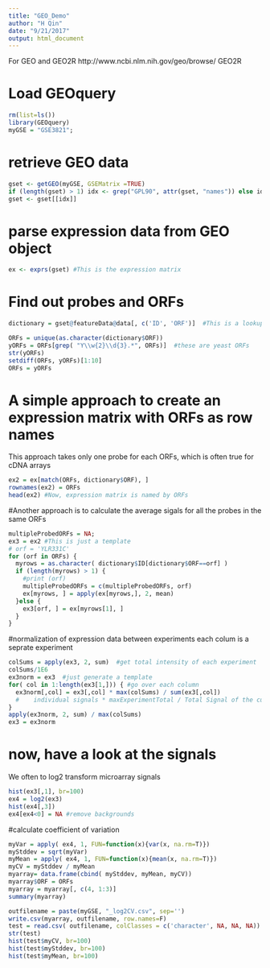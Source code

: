 ```yaml
---
title: "GEO_Demo"
author: "H Qin"
date: "9/21/2017"
output: html_document
---
```


For GEO and GEO2R 
http://www.ncbi.nlm.nih.gov/geo/browse/
GEO2R 

# Load GEOquery
```r
rm(list=ls())
library(GEOquery)
myGSE = "GSE3821";

```

# retrieve GEO data

```r
gset <- getGEO(myGSE, GSEMatrix =TRUE)
if (length(gset) > 1) idx <- grep("GPL90", attr(gset, "names")) else idx <- 1
gset <- gset[[idx]]
```

# parse expression data from GEO object
```r
ex <- exprs(gset) #This is the expression matrix

```

# Find out probes and ORFs

```r
dictionary = gset@featureData@data[, c('ID', 'ORF')]  #This is a lookup table for probe ID and ORF 

ORFs = unique(as.character(dictionary$ORF))
yORFs = ORFs[grep( "Y\\w{2}\\d{3}.*", ORFs)]  #these are yeast ORFs
str(yORFs)
setdiff(ORFs, yORFs)[1:10]
ORFs = yORFs
```

# A simple approach to create an expression matrix with ORFs as row names
This approach takes only one probe for each ORFs, which is often true for cDNA arrays


```r
ex2 = ex[match(ORFs, dictionary$ORF), ]   
rownames(ex2) = ORFs
head(ex2) #Now, expression matrix is named by ORFs
```

#Another approach is to calculate the average sigals for all the probes in the same ORFs

```r
multipleProbedORFs = NA;
ex3 = ex2 #This is just a template
# orf = 'YLR331C'
for (orf in ORFs) {
  myrows = as.character( dictionary$ID[dictionary$ORF==orf] )
  if (length(myrows) > 1) {
    #print (orf)
    multipleProbedORFs = c(multipleProbedORFs, orf)
    ex[myrows, ] = apply(ex[myrows,], 2, mean) 
  }else {
    ex3[orf, ] = ex[myrows[1], ]
  }
}

```

#normalization of expression data between experiments each colum is a seprate experiment

```r
colSums = apply(ex3, 2, sum)  #get total intensity of each experiment
colSums/1E6
ex3norm = ex3  #just generate a template
for( col in 1:length(ex3[1,])) { #go over each column
  ex3norm[,col] = ex3[,col] * max(colSums) / sum(ex3[,col])
  #    individual signals * maxExperimentTotal / Total Signal of the current experiment
}
apply(ex3norm, 2, sum) / max(colSums)
ex3 = ex3norm 

```

# now, have a look at the signals
We often to log2 transform microarray signals

```r
hist(ex3[,1], br=100)
ex4 = log2(ex3)
hist(ex4[,3])
ex4[ex4<0] = NA #remove backgrounds

```

#calculate coefficient of variation

```r
myVar = apply( ex4, 1, FUN=function(x){var(x, na.rm=T)})
myStddev = sqrt(myVar)
myMean = apply( ex4, 1, FUN=function(x){mean(x, na.rm=T)})
myCV = myStddev / myMean
myarray= data.frame(cbind( myStddev, myMean, myCV))
myarray$ORF = ORFs
myarray = myarray[, c(4, 1:3)]
summary(myarray)

outfilename = paste(myGSE, "_log2CV.csv", sep='')
write.csv(myarray, outfilename, row.names=F)
test = read.csv( outfilename, colClasses = c('character', NA, NA, NA))
str(test)
hist(test$myCV, br=100)
hist(test$myStddev, br=100)
hist(test$myMean, br=100)

```

